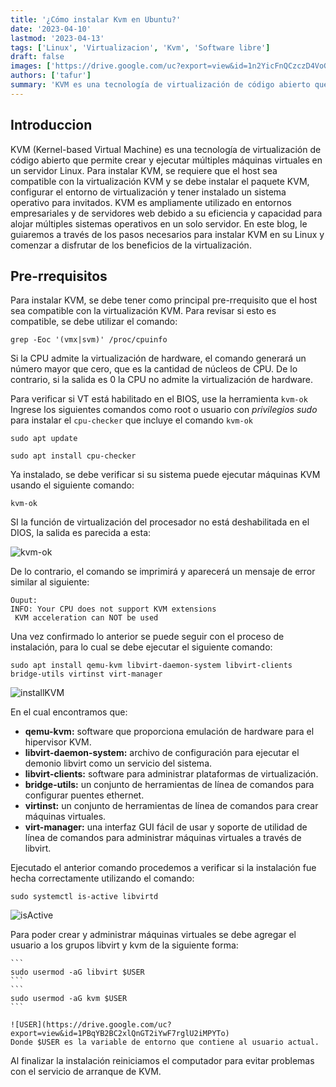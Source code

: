 ```yaml
---
title: '¿Cómo instalar Kvm en Ubuntu?'
date: '2023-04-10'
lastmod: '2023-04-13'
tags: ['Linux', 'Virtualizacion', 'Kvm', 'Software libre']
draft: false
images: ['https://drive.google.com/uc?export=view&id=1n2YicFnQCzczD4VoGfY9x9q0l36LDJ-3']
authors: ['tafur']
summary: 'KVM es una tecnología de virtualización de código abierto que permite crear y ejecutar múltiples máquinas virtuales en un servidor Linux.'
---
```


## Introduccion

KVM (Kernel-based Virtual Machine) es una tecnología de virtualización de código abierto que permite crear y ejecutar múltiples máquinas virtuales en un servidor Linux. Para instalar KVM, se requiere que el host sea compatible con la virtualización KVM y se debe instalar el paquete KVM, configurar el entorno de virtualización y tener instalado un sistema operativo para invitados. KVM es ampliamente utilizado en entornos empresariales y de servidores web debido a su eficiencia y capacidad para alojar múltiples sistemas operativos en un solo servidor. En este blog, le guiaremos a través de los pasos necesarios para instalar KVM en su Linux y comenzar a disfrutar de los beneficios de la virtualización.

## Pre-rrequisitos

Para instalar KVM, se debe tener como principal pre-rrequisito que el host sea compatible con la virtualización KVM. Para revisar si esto es compatible, se debe utilizar el comando:

```
grep -Eoc '(vmx|svm)' /proc/cpuinfo
```

Si la CPU admite la virtualización de hardware, el comando generará un número mayor que cero, que es la cantidad de núcleos de CPU. De lo contrario, si la salida es 0 la CPU no admite la virtualización de hardware.

Para verificar si VT está habilitado en el BIOS, use la herramienta `kvm-ok` Ingrese los siguientes comandos como root o usuario con _privilegios sudo_ para instalar el `cpu-checker` que incluye el comando `kvm-ok`

```
sudo apt update
```

```
sudo apt install cpu-checker
```

Ya instalado, se debe verificar si su sistema puede ejecutar máquinas KVM usando el siguiente comando:

```
kvm-ok
```

SI la función de virtualización del procesador no está deshabilitada en el DIOS, la salida es parecida a esta:

![kvm-ok](https://drive.google.com/uc?export=view&id=1uymAHteIXsXolraZZQRtI8YFiQ_DMDZM)

De lo contrario, el comando se imprimirá y aparecerá un mensaje de error similar al siguiente:

```
Ouput:
INFO: Your CPU does not support KVM extensions
 KVM acceleration can NOT be used
```

Una vez confirmado lo anterior se puede seguir con el proceso de instalación, para lo cual se debe ejecutar el siguiente comando:

```
sudo apt install qemu-kvm libvirt-daemon-system libvirt-clients bridge-utils virtinst virt-manager
```

![installKVM](https://drive.google.com/uc?export=view&id=1n2YicFnQCzczD4VoGfY9x9q0l36LDJ-3)

En el cual encontramos que:

- **qemu-kvm:** software que proporciona emulación de hardware para el hipervisor KVM.
- **libvirt-daemon-system:** archivo de configuración para ejecutar el demonio libvirt como un servicio del sistema.
- **libvirt-clients:** software para administrar plataformas de virtualización.
- **bridge-utils:** un conjunto de herramientas de línea de comandos para configurar puentes ethernet.
- **virtinst:** un conjunto de herramientas de línea de comandos para crear máquinas virtuales.
- **virt-manager:** una interfaz GUI fácil de usar y soporte de utilidad de línea de comandos para administrar máquinas virtuales a través de libvirt.

Ejecutado el anterior comando procedemos a verificar si la instalación fue hecha correctamente utilizando el comando:

```
sudo systemctl is-active libvirtd
```

![isActive](https://drive.google.com/uc?export=view&id=1vu5RZUp5yUNMvgNPXRnDQ7etF5A_XeC7)

Para poder crear y administrar máquinas virtuales se debe agregar el usuario a los grupos libvirt y kvm de la siguiente forma:

    ```
    sudo usermod -aG libvirt $USER
    ```
    ```
    sudo usermod -aG kvm $USER
    ```

    ![USER](https://drive.google.com/uc?export=view&id=1PBqYB2BC2xlQnGT2iYwF7rglU2iMPYTo)
    Donde $USER es la variable de entorno que contiene al usuario actual.

Al finalizar la instalación reiniciamos el computador para evitar problemas con el servicio de arranque de KVM.
